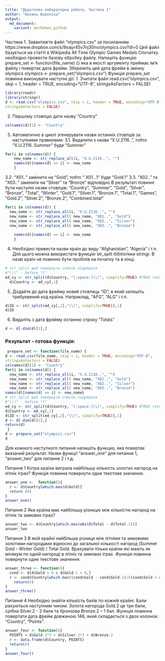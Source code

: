 ---
title: "Додаткова лабораторна робота. Частина 1"
author: "Бокань Вероніка"
output:
  md_document:
    variant: markdown_github
---

Частина 1.
Завантажте файл “olympics.csv” за посиланням https://www.dropbox.com/s/9oayr45v7nj30nv/olympics.csv?dl=0
Цей файл базується на статті в Wikipedia All Time Olympic Games Medals 
Спочатку необхідно провести базову обробку файлу.
Напишіть функцію prepare_set <- function(file_name) {} яка в якості аргументу приймає ім’я файлу і повертає дата фрейм. Збережіть цей дата фрейм в змінну olympics
olympics <- prepare_set(“olympics.csv”)
Функція prepare_set повинна виконувати наступні дії:
1. Зчитати файл
read.csv("olympics.csv", skip = 1, header = TRUE, encoding="UTF-8",
stringsAsFactors = FALSE)
```{r}
library(readr)
library(stringr)
d <- read.csv("olympics.csv", skip = 1, header = TRUE, encoding="UTF-8",
stringsAsFactors = FALSE)

```

2. Першому стовпцю дати назву “Country”
```{r}
colnames(d)[1] <- "Country"

```

3. Автоматично в циклі згенерувати назви останніх стовпців за наступними
правилами:
3.1. Видалити з назви “X.U.2116..”, тобто “X.U.2116..Summer” буде
“Summer”
```{r}
for(i in colnames(d)) {
    new_name <- str_replace_all(i, "X.U.2116..", "")
    names(d)[names(d) == i] <- new_name
    }
```

3.2. “X01..” замінити на “Gold”, тобто “ X01...1” буде “Gold.1”
3.3. “X02..” та “X03..” замінити на “Silver” та “Bronze” відповідно
В результаті повинні бути наступні назви стовпців: "Country", "Summer", "Gold", "Silver", "Bronze", "Total", "Winter", "Gold.1", "Silver.1", "Bronze.1", "Total.1", "Games", "Gold.2", "Silver.2", "Bronze.2", "Combined.total"
```{r}
for(i in colnames(d)) {
  new_name <- str_replace_all(i, "X.U.2116..", "")  
  new_name <- str_replace_all( new_name, "X01..", "Gold")
  new_name <- str_replace_all( new_name, "X02..", "Silver")
  new_name <- str_replace_all( new_name, "X03..", "Bronze")
    
    names(d)[names(d) == i] <- new_name
    }
```

4. Необхідно привести назви країн до виду "Afghanistan", "Algeria" і т.п. Для цього можна використати функцію str_split бібліотеки stringr. В назві країн не повинно бути пробілів на початку та в кінці.
```{r}
# str_split щоб повернути список підрядків
#"\\(" - before "("
ed_cy <- str_split(d$Country, "[:space:]\\(", simplify=TRUE) #TRUE returns a character matrix.
  d$Country <- ed_cy[,1]
```

5. Додайте до дата фрейму новий стовпець “ID”, в який запишіть трибуквений
код країна. Наприклад, "AFG", "ALG" і т.п.
```{r}
d$ID <- str_split(ed_cy[,2],"\\)", simplify=TRUE)[,1]
d$ID
```

6. Видаліть з дата фрейму останню строку “Totals”
```{r}
d <- d[-dim(d)[1],]
```

### Результат - готова функція:

```{r}
 prepare_set <- function(file_name) {
d <- read.csv(file_name, skip = 1, header = TRUE, encoding="UTF-8",
stringsAsFactors = FALSE)
colnames(d)[1] <- "Country"
for(i in colnames(d)) {
  new_name <- str_replace_all(i, "X.U.2116..", "")  
  new_name <- str_replace_all( new_name, "X01..", "Gold")
  new_name <- str_replace_all( new_name, "X02..", "Silver")
  new_name <- str_replace_all( new_name, "X03..", "Bronze")
names(d)[names(d) == i] <- new_name}
# str_split щоб повернути список підрядків
#"\\(" - before "("
ed_cy <- str_split(d$Country, "[:space:]\\(", simplify=TRUE) #TRUE returns a character matrix.
d$Country <- ed_cy[,1]
d$ID <- str_split(ed_cy[,2],"\\)", simplify=TRUE)[,1]
d <- d[-dim(d)[1],]
return(d)
 }
d <- prepare_set("olympics.csv")
d
```

Для кожного наступного питання напишіть функцію, яка повертає вказаний
результат. Назви функції “answer_one” для питання 1, “answer_two” для
питання 2 і т.д.

Питання 1
Котра країна виграла найбільшу кількість золотих нагород на літніх іграх?
Функція повинна повернути одне текстове значення.

```{r}
answer_one <-  function(){
  r <- d$Country[which.max(d$Gold)]
  return (r)
}
answer_one()
```

Питання 2
Яка країна має найбільшу різницю між кількістю нагород на літніх та зимових
іграх?
```{r}
answer_two <- d$Country[which.max(abs(d$Total - d$Total.1))]
answer_two
```
Питання 3
В якій крайні найбільша різниця між літніми та зимовими золотими нагородами відносно до загальної кількості нагород (Summer Gold - Winter Gold) / Total Gold.
Врахувати тільки країни які мають як мінімум по одній нагороді в літніх та
зимових іграх.
Функція повинна повернути одне текстове значення.
```{r}
answer_three <- function(){
  cond <- d[d$Gold > 0 & d$Gold.1 > 0,]
  r <- cond$Country[which.max((cond$Gold - cond$Gold.1)/((cond$Gold + cond$Gold.1)))]
    return(r)
}
answer_three()

```

Питання 4
Необхідно знайти кількість балів по кожній крайні. Бали рахуються наступним чином: Золота нагорода Gold.2 це три бали, срібна Silver.2 - 2 бали та бронзова Bronze.2 – 1 бал.
Функція повинна повертати дата фрейм довжиною 146, який складається з двох
колонок: "Country", "Points".
```{r}
answer_four <- function(){
  POINTS = d$Gold.2*3 + d$Silver.2*2 + d$Bronze.2
  r <- data.frame(d$Country, POINTS)
  return(r)
}
answer_four()
```


